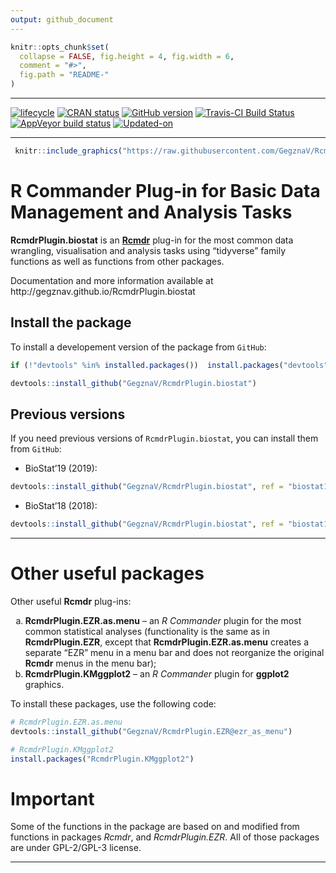 ```yaml
---
output: github_document
---
```


<!-- README.md is generated from README.Rmd. Please edit that file -->
 
```r
knitr::opts_chunk$set(
  collapse = FALSE, fig.height = 4, fig.width = 6,
  comment = "#>",
  fig.path = "README-"
)
```

***

<!-- badges: start -->
[![lifecycle](https://img.shields.io/badge/lifecycle-experimental-orange.svg)](https://www.tidyverse.org/lifecycle/#experimental)
[![CRAN status](https://www.r-pkg.org/badges/version/RcmdrPlugin.biostat)](https://cran.r-project.org/package=RcmdrPlugin.biostat)
[![GitHub version](https://img.shields.io/badge/GitHub-v`r packageVersion("RcmdrPlugin.biostat")`-brightgreen.svg)](https://github.com/GegznaV/RcmdrPlugin.biostat)
[![Travis-CI Build Status](https://travis-ci.org/GegznaV/RcmdrPlugin.biostat.png?branch=master)](https://travis-ci.org/GegznaV/RcmdrPlugin.biostat)
[![AppVeyor build status](https://ci.appveyor.com/api/projects/status/github/GegznaV/RcmdrPlugin.BioStat?branch=master&svg=true)](https://ci.appveyor.com/project/GegznaV/RcmdrPlugin.BioStat)
[![Updated-on](https://img.shields.io/badge/Updated%20on-`r gsub('-', '--', Sys.Date())`-yellowgreen.svg)](/commits/master)
<!-- badges: end -->

***

```r
 knitr::include_graphics("https://raw.githubusercontent.com/GegznaV/RcmdrPlugin.biostat/master/docs/logo.png") 
``` 
 


<!-- 
An *R Commander* Plugin for Basic (Bio)Statistical Routines  
-->

R Commander Plug-in for Basic Data Management and Analysis Tasks {#intro}
==============================================================================

**RcmdrPlugin.biostat** is an [**Rcmdr**](https://CRAN.R-project.org/package=Rcmdr) plug-in for the most common data wrangling, visualisation and analysis tasks using "tidyverse" family functions as well as functions from other packages.


Documentation and more information available at http://gegznav.github.io/RcmdrPlugin.biostat


## Install the package {#install}

To install a developement version of the package from `GitHub`:

```r
if (!"devtools" %in% installed.packages())  install.packages("devtools")

devtools::install_github("GegznaV/RcmdrPlugin.biostat")
```


## Previous versions

If you need previous versions of `RcmdrPlugin.biostat`, you can install them from `GitHub`:

- BioStat'19 (2019):
```r
devtools::install_github("GegznaV/RcmdrPlugin.biostat", ref = "biostat19_not_final")
```


- BioStat'18 (2018):
```r
devtools::install_github("GegznaV/RcmdrPlugin.biostat", ref = "biostat18")
```


***

# Other useful packages {#related-packages}

Other useful **Rcmdr** plug-ins:

a. **RcmdrPlugin.EZR.as.menu** -- an *R Commander* plugin for the most common statistical analyses (functionality is the same as in **RcmdrPlugin.EZR**, except that **RcmdrPlugin.EZR.as.menu** creates a separate "EZR" menu in a menu bar and does not reorganize the original **Rcmdr** menus in the menu bar);
b. **RcmdrPlugin.KMggplot2** -- an *R Commander* plugin for **ggplot2** graphics.


To install these packages, use the following code:


```r
# RcmdrPlugin.EZR.as.menu
devtools::install_github("GegznaV/RcmdrPlugin.EZR@ezr_as_menu")

# RcmdrPlugin.KMggplot2
install.packages("RcmdrPlugin.KMggplot2")
```



# Important

Some of the functions in the package are based on and modified from functions in packages *Rcmdr*<!--, *RcmdrPlugin.KMggplot2*-->, and *RcmdrPlugin.EZR*.
All of those packages are under GPL-2/GPL-3 license.

***




<!-- * * * -->

<!--  <p align="right"> </p>     -->
